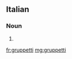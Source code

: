 ==Italian==

===Noun===
{{head|it}} {{m}}

# {{plural of|gruppetto|lang=it}}

[[fr:gruppetti]]
[[mg:gruppetti]]